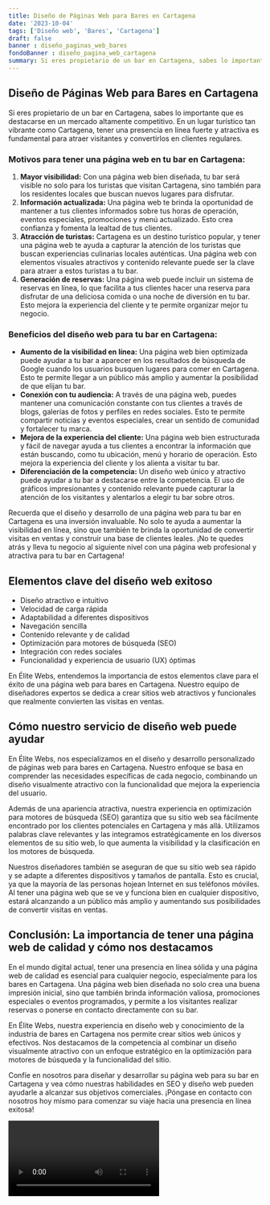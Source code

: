 ```yaml
---
title: Diseño de Páginas Web para Bares en Cartagena
date: '2023-10-04'
tags: ['Diseño web', 'Bares', 'Cartagena']
draft: false
banner : diseño_paginas_web_bares
fondoBanner : diseño_pagina_web_cartagena
summary: Si eres propietario de un bar en Cartagena, sabes lo importante que es destacarse en un mercado altamente competitivo. En un lugar turístico tan vibrante como Cartagena, tener una presencia en línea fuerte y atractiva es fundamental para atraer visitantes y convertirlos en clientes regulares.
---
```


## Diseño de Páginas Web para Bares en Cartagena

Si eres propietario de un bar en Cartagena, sabes lo importante que es destacarse en un mercado altamente competitivo. En un lugar turístico tan vibrante como Cartagena, tener una presencia en línea fuerte y atractiva es fundamental para atraer visitantes y convertirlos en clientes regulares.

### Motivos para tener una página web en tu bar en Cartagena:

1. **Mayor visibilidad:** Con una página web bien diseñada, tu bar será visible no solo para los turistas que visitan Cartagena, sino también para los residentes locales que buscan nuevos lugares para disfrutar.
2. **Información actualizada:** Una página web te brinda la oportunidad de mantener a tus clientes informados sobre tus horas de operación, eventos especiales, promociones y menú actualizado. Esto crea confianza y fomenta la lealtad de tus clientes.
3. **Atracción de turistas:** Cartagena es un destino turístico popular, y tener una página web te ayuda a capturar la atención de los turistas que buscan experiencias culinarias locales auténticas. Una página web con elementos visuales atractivos y contenido relevante puede ser la clave para atraer a estos turistas a tu bar.
4. **Generación de reservas:** Una página web puede incluir un sistema de reservas en línea, lo que facilita a tus clientes hacer una reserva para disfrutar de una deliciosa comida o una noche de diversión en tu bar. Esto mejora la experiencia del cliente y te permite organizar mejor tu negocio.

### Beneficios del diseño web para tu bar en Cartagena:

- **Aumento de la visibilidad en línea:** Una página web bien optimizada puede ayudar a tu bar a aparecer en los resultados de búsqueda de Google cuando los usuarios busquen lugares para comer en Cartagena. Esto te permite llegar a un público más amplio y aumentar la posibilidad de que elijan tu bar.
- **Conexión con tu audiencia:** A través de una página web, puedes mantener una comunicación constante con tus clientes a través de blogs, galerías de fotos y perfiles en redes sociales. Esto te permite compartir noticias y eventos especiales, crear un sentido de comunidad y fortalecer tu marca.
- **Mejora de la experiencia del cliente:** Una página web bien estructurada y fácil de navegar ayuda a tus clientes a encontrar la información que están buscando, como tu ubicación, menú y horario de operación. Esto mejora la experiencia del cliente y los alienta a visitar tu bar.
- **Diferenciación de la competencia:** Un diseño web único y atractivo puede ayudar a tu bar a destacarse entre la competencia. El uso de gráficos impresionantes y contenido relevante puede capturar la atención de los visitantes y alentarlos a elegir tu bar sobre otros.

Recuerda que el diseño y desarrollo de una página web para tu bar en Cartagena es una inversión invaluable. No solo te ayuda a aumentar la visibilidad en línea, sino que también te brinda la oportunidad de convertir visitas en ventas y construir una base de clientes leales. ¡No te quedes atrás y lleva tu negocio al siguiente nivel con una página web profesional y atractiva para tu bar en Cartagena!

<GifSeo />

<Cta />

## Elementos clave del diseño web exitoso

- Diseño atractivo e intuitivo
- Velocidad de carga rápida
- Adaptabilidad a diferentes dispositivos
- Navegación sencilla
- Contenido relevante y de calidad
- Optimización para motores de búsqueda (SEO)
- Integración con redes sociales
- Funcionalidad y experiencia de usuario (UX) óptimas

En Élite Webs, entendemos la importancia de estos elementos clave para el éxito de una página web para bares en Cartagena. Nuestro equipo de diseñadores expertos se dedica a crear sitios web atractivos y funcionales que realmente convierten las visitas en ventas.

## Cómo nuestro servicio de diseño web puede ayudar

En Élite Webs, nos especializamos en el diseño y desarrollo personalizado de páginas web para bares en Cartagena. Nuestro enfoque se basa en comprender las necesidades específicas de cada negocio, combinando un diseño visualmente atractivo con la funcionalidad que mejora la experiencia del usuario.

Además de una apariencia atractiva, nuestra experiencia en optimización para motores de búsqueda (SEO) garantiza que su sitio web sea fácilmente encontrado por los clientes potenciales en Cartagena y más allá. Utilizamos palabras clave relevantes y las integramos estratégicamente en los diversos elementos de su sitio web, lo que aumenta la visibilidad y la clasificación en los motores de búsqueda.

Nuestros diseñadores también se aseguran de que su sitio web sea rápido y se adapte a diferentes dispositivos y tamaños de pantalla. Esto es crucial, ya que la mayoría de las personas hojean Internet en sus teléfonos móviles. Al tener una página web que se ve y funciona bien en cualquier dispositivo, estará alcanzando a un público más amplio y aumentando sus posibilidades de convertir visitas en ventas.

## Conclusión: La importancia de tener una página web de calidad y cómo nos destacamos

En el mundo digital actual, tener una presencia en línea sólida y una página web de calidad es esencial para cualquier negocio, especialmente para los bares en Cartagena. Una página web bien diseñada no solo crea una buena impresión inicial, sino que también brinda información valiosa, promociones especiales o eventos programados, y permite a los visitantes realizar reservas o ponerse en contacto directamente con su bar.

En Élite Webs, nuestra experiencia en diseño web y conocimiento de la industria de bares en Cartagena nos permite crear sitios web únicos y efectivos. Nos destacamos de la competencia al combinar un diseño visualmente atractivo con un enfoque estratégico en la optimización para motores de búsqueda y la funcionalidad del sitio.

Confíe en nosotros para diseñar y desarrollar su página web para su bar en Cartagena y vea cómo nuestras habilidades en SEO y diseño web pueden ayudarle a alcanzar sus objetivos comerciales. ¡Póngase en contacto con nosotros hoy mismo para comenzar su viaje hacia una presencia en línea exitosa!

<Video />

<CtaBot job='Bares' city='Cartagena'/>

<Gmaps query='Cartagena+españa+maps' />